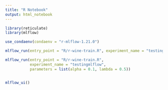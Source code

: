 ```yaml
---
title: "R Notebook"
output: html_notebook
---
```



```r
library(reticulate)
library(mlflow)

use_condaenv(condaenv = "r-mlflow-1.21.0")
```


```r
mlflow_run(entry_point = "R/r-wine-train.R", experiment_name = "testingmlflow")
```

```r
mlflow_run(entry_point = "R/r-wine-train.R", 
           experiment_name = "testingmlflow", 
           parameters = list(alpha = 0.1, lambda = 0.5))
```

```r

```


```r
mlflow_ui()
```


